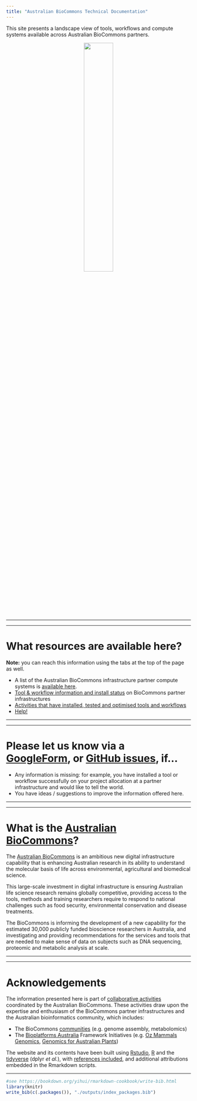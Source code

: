 ```yaml
---
title: "Australian BioCommons Technical Documentation"
---
```


This site presents a landscape view of tools, workflows and compute systems available across Australian BioCommons partners.

<center>
[![](./images/Australian-Biocommons-Logo-Horizontal-300dpi.jpg){width=40%}](https://www.biocommons.org.au/)
</center>

-----

-----

# What resources are available here?

**Note:** you can reach this information using the tabs at the top of the page as well.

- A list of the Australian BioCommons infrastructure partner compute systems is [available here](http://support.biocommons.org.au/support/solutions/articles/6000251977-compute-systems-at-the-biocommons-partner-infrastructures).
- [Tool & workflow information and install status](2_tools.html) on BioCommons partner infrastructures
- [Activities that have installed, tested and optimised tools and workflows](3_biocommons_activities.html)
- [Help!](4_help.html)

-----

-----

# Please let us know via a [GoogleForm](https://forms.gle/BgbBeGfAV6396p797), or [GitHub issues](https://github.com/AustralianBioCommons/australianbiocommons.github.io/issues), if...

* Any information is missing: for example, you have installed a tool or workflow successfully on your project allocation at a partner infrastructure and would like to tell the world.
* You have ideas / suggestions to improve the information offered here.

-----

-----

# What is the [Australian BioCommons](https://www.biocommons.org.au/)?

The [Australian BioCommons](https://www.biocommons.org.au/) is an ambitious new digital infrastructure capability that is enhancing Australian research in its ability to understand the molecular basis of life across environmental, agricultural and biomedical science. 

This large-scale investment in digital infrastructure is ensuring Australian life science research remains globally competitive, providing access to the tools, methods and training researchers require to respond to national challenges such as food security, environmental conservation and disease treatments.

The BioCommons is informing the development of a new capability for the estimated 30,000 publicly funded bioscience researchers in Australia, and investigating and providing recommendations for the services and tools that are needed to make sense of data on subjects such as DNA sequencing, proteomic and metabolic analysis at scale.

-----

-----

# Acknowledgements

The information presented here is part of [collaborative activities](https://www.biocommons.org.au/activities) coordinated by the Australian BioCommons. These activities draw upon the expertise and enthusiasm of the BioCommons partner infrastructures and the Australian bioinformatics community, which includes:

- The BioCommons [communities](https://www.biocommons.org.au/get-involved) (e.g. genome assembly, metabolomics)
- The [Bioplatforms Australia](https://bioplatforms.com/) Framework Initiatives (e.g. [Oz Mammals Genomics](https://ozmammalsgenomics.com/), [Genomics for Australian Plants](https://www.genomicsforaustralianplants.com/))

The website and its contents have been built using [Rstudio](https://rstudio.com/), [R](https://www.r-project.org/) and the [tidyverse](https://www.tidyverse.org/) (dplyr *et al.*), with [references included](5_attributions.html), and additional attributions embedded in the Rmarkdown scripts.

-----


```r
#see https://bookdown.org/yihui/rmarkdown-cookbook/write-bib.html
library(knitr)
write_bib(c(.packages()), "./outputs/index_packages.bib")
```

